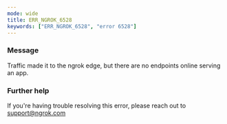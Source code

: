 ```yaml
---
mode: wide
title: ERR_NGROK_6528
keywords: ["ERR_NGROK_6528", "error 6528"]
---
```



### Message

Traffic made it to the ngrok edge, but there are no endpoints online serving an app.

<ErrorDetails />

### Further help

If you're having trouble resolving this error, please reach out to [support@ngrok.com](mailto:support@ngrok.com?subject=Help%20with%20ERR_NGROK_6528)
